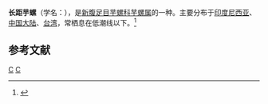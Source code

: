{{Speciesbox 
| taxon = Conus distans
| authority = Hwass, 1792
}}
'''长距芋螺'''（学名：''{{lang|la|Conus distans}}''），是[[新腹足目|新腹足目]][[芋螺科|芋螺科]][[芋螺属|芋螺属]]的一种。主要分布于[[印度尼西亚|印度尼西亚]]、[[中国大陆|中国大陆]]、[[台湾|台湾]]，常栖息在低潮线以下。<ref>{{cite web|url=http://shell.sinica.edu.tw/chinese/shellbase_detail.php?science_no=1541|title=国际贝库：长距芋螺|publisher=台湾贝类资料库|accessdate=2009-08-11|archive-url=https://web.archive.org/web/20160304110156/http://shell.sinica.edu.tw/chinese/shellbase_detail.php?science_no=1541|archive-date=2016-03-04|dead-url=yes}}</ref>

== 参考文献 ==
{{reflist}}
{{Taxonbar}}

[[Category:1792年描述的动物|C]]
[[Category:芋螺属|C]]